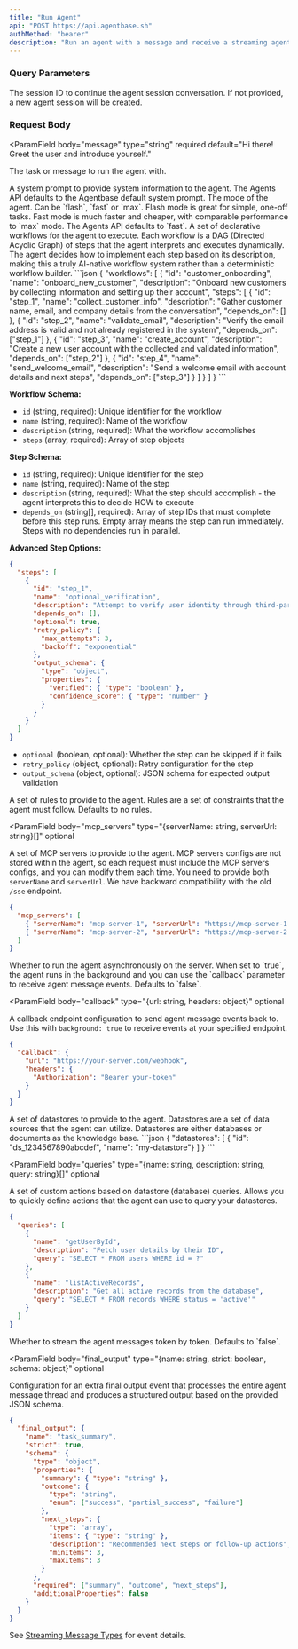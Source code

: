 ```yaml
---
title: "Run Agent"
api: "POST https://api.agentbase.sh"
authMethod: "bearer"
description: "Run an agent with a message and receive a streaming agent response."
---
```


### Query Parameters

<ParamField query="session" type="string" optional>
  The session ID to continue the agent session conversation. If not provided, a
  new agent session will be created.
</ParamField>

### Request Body

<ParamField
  body="message"
  type="string"
  required
  default="Hi there! Greet the user and introduce yourself."
>
  The task or message to run the agent with.
</ParamField>

<ParamField body="system" type="string" optional>
  A system prompt to provide system information to the agent. The Agents API
  defaults to the Agentbase default system prompt.
</ParamField>

<ParamField body="mode" type="string" optional default="fast">
  The mode of the agent. Can be `flash`, `fast` or `max`. Flash mode is great
  for simple, one-off tasks. Fast mode is much faster and cheaper, with
  comparable performance to `max` mode. The Agents API defaults to `fast`.
</ParamField>

<ParamField body="workflows" type="Workflow[]" optional>
  A set of declarative workflows for the agent to execute. Each workflow is a
  DAG (Directed Acyclic Graph) of steps that the agent interprets and executes
  dynamically. The agent decides how to implement each step based on its
  description, making this a truly AI-native workflow system rather than a
  deterministic workflow builder.
  ```json
  {
    "workflows": [
      {
        "id": "customer_onboarding",
        "name": "onboard_new_customer",
        "description": "Onboard new customers by collecting information and setting up their account",
        "steps": [
          {
            "id": "step_1",
            "name": "collect_customer_info",
            "description": "Gather customer name, email, and company details from the conversation",
            "depends_on": []
          },
          {
            "id": "step_2",
            "name": "validate_email",
            "description": "Verify the email address is valid and not already registered in the system",
            "depends_on": ["step_1"]
          },
          {
            "id": "step_3",
            "name": "create_account",
            "description": "Create a new user account with the collected and validated information",
            "depends_on": ["step_2"]
          },
          {
            "id": "step_4",
            "name": "send_welcome_email",
            "description": "Send a welcome email with account details and next steps",
            "depends_on": ["step_3"]
          }
        ]
      }
    ]
  }
  ```

  **Workflow Schema:**
  - `id` (string, required): Unique identifier for the workflow
  - `name` (string, required): Name of the workflow
  - `description` (string, required): What the workflow accomplishes
  - `steps` (array, required): Array of step objects

  **Step Schema:**
  - `id` (string, required): Unique identifier for the step
  - `name` (string, required): Name of the step
  - `description` (string, required): What the step should accomplish - the agent interprets this to decide HOW to execute
  - `depends_on` (string[], required): Array of step IDs that must complete before this step runs. Empty array means the step can run immediately. Steps with no dependencies run in parallel.

  **Advanced Step Options:**
  ```json
  {
    "steps": [
      {
        "id": "step_1",
        "name": "optional_verification",
        "description": "Attempt to verify user identity through third-party service",
        "depends_on": [],
        "optional": true,
        "retry_policy": {
          "max_attempts": 3,
          "backoff": "exponential"
        },
        "output_schema": {
          "type": "object",
          "properties": {
            "verified": { "type": "boolean" },
            "confidence_score": { "type": "number" }
          }
        }
      }
    ]
  }
  ```
  - `optional` (boolean, optional): Whether the step can be skipped if it fails
  - `retry_policy` (object, optional): Retry configuration for the step
  - `output_schema` (object, optional): JSON schema for expected output validation
</ParamField>

<ParamField body="rules" type="string[]" optional>
  A set of rules to provide to the agent. Rules are a set of constraints that
  the agent must follow. Defaults to no rules.
</ParamField>

<ParamField
  body="mcp_servers"
  type="{serverName: string, serverUrl: string}[]"
  optional
>
  A set of MCP servers to provide to the agent. MCP servers configs are not
  stored within the agent, so each request must include the MCP servers configs,
  and you can modify them each time. You need to provide both `serverName` and
  `serverUrl`. We have backward compatibility with the old `/sse` endpoint.
  ```json
  {
    "mcp_servers": [
      { "serverName": "mcp-server-1", "serverUrl": "https://mcp-server-1.com/mcp" },
      { "serverName": "mcp-server-2", "serverUrl": "https://mcp-server-2.com/mcp" }
    ]
  }
  ```
</ParamField>

<ParamField body="background" type="boolean" optional>
  Whether to run the agent asynchronously on the server. When set to `true`, the
  agent runs in the background and you can use the `callback` parameter to
  receive agent message events. Defaults to `false`.
</ParamField>

<ParamField
  body="callback"
  type="{url: string, headers: object}"
  optional
>
  A callback endpoint configuration to send agent message events back to. Use
  this with `background: true` to receive events at your specified endpoint.
  ```json
  {
    "callback": {
      "url": "https://your-server.com/webhook",
      "headers": {
        "Authorization": "Bearer your-token"
      }
    }
  }
  ```
</ParamField>

<ParamField body="datastores" type="{id: string, name: string}[]" optional>
  A set of datastores to provide to the agent. Datastores are a set of data
  sources that the agent can utilize. Datastores are either databases or
  documents as the knowledge base.
  ```json
  {
    "datastores": [
      { "id": "ds_1234567890abcdef", "name": "my-datastore"}
    ]
  }
  ```
</ParamField>

<ParamField
  body="queries"
  type="{name: string, description: string, query: string}[]"
  optional
>
  A set of custom actions based on datastore (database) queries. Allows you to
  quickly define actions that the agent can use to query your datastores.
  ```json
  {
    "queries": [
      {
        "name": "getUserById",
        "description": "Fetch user details by their ID",
        "query": "SELECT * FROM users WHERE id = ?"
      },
      {
        "name": "listActiveRecords",
        "description": "Get all active records from the database",
        "query": "SELECT * FROM records WHERE status = 'active'"
      }
    ]
  }
  ```
</ParamField>

<ParamField body="streaming_tokens" type="boolean" optional>
  Whether to stream the agent messages token by token. Defaults to `false`.
</ParamField>

<ParamField
  body="final_output"
  type="{name: string, strict: boolean, schema: object}"
  optional
>
  Configuration for an extra final output event that processes the entire agent
  message thread and produces a structured output based on the provided JSON
  schema.
  ```json
  {
    "final_output": {
      "name": "task_summary",
      "strict": true,
      "schema": {
        "type": "object",
        "properties": {
          "summary": { "type": "string" },
          "outcome": {
            "type": "string",
            "enum": ["success", "partial_success", "failure"]
          },
          "next_steps": {
            "type": "array",
            "items": { "type": "string" },
            "description": "Recommended next steps or follow-up actions",
            "minItems": 3,
            "maxItems": 3
          }
        },
        "required": ["summary", "outcome", "next_steps"],
        "additionalProperties": false
      }
    }
  }
  ```
</ParamField>

See [Streaming Message Types](/api/message-events) for event details.
